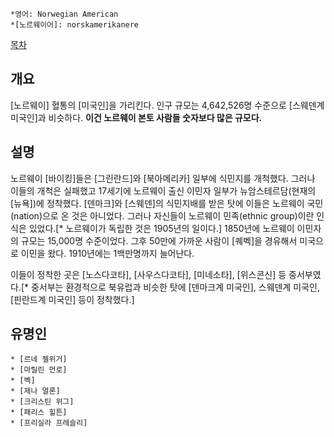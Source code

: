  *영어: Norwegian American
 *[노르웨이어]: norskamerikanere

[[목차]]
== 개요 ==
[노르웨이] 혈통의 [미국인]을 가리킨다. 인구 규모는 4,642,526명 수준으로 [스웨덴계 미국인]과 비슷하다. '''이건 노르웨이 본토 사람들 숫자보다 많은 규모다.'''
== 설명 ==
노르웨이 [바이킹]들은 [그린란드]와 [북아메리카] 일부에 식민지를 개척했다. 그러나 이들의 개척은 실패했고 17세기에 노르웨이 출신 이민자 일부가 뉴암스테르담(현재의 [뉴욕])에 정착했다. [덴마크]와 [스웨덴]의 식민지배를 받은 탓에 이들은 노르웨이 국민(nation)으로 온 것은 아니었다. 그러나 자신들이 노르웨이 민족(ethnic group)이란 인식은 있었다.[* 노르웨이가 독립한 것은 1905년의 일이다.] 1850년에 노르웨이 이민자의 규모는 15,000명 수준이었다. 그후 50만에 가까운 사람이 [퀘벡]을 경유해서 미국으로 이민을 왔다. 1910년에는 1백만명까지 늘어난다.

이들이 정착한 곳은 [노스다코타], [사우스다코타], [미네소타], [위스콘신] 등 중서부였다.[* 중서부는 환경적으로 북유럽과 비슷한 탓에 [덴마크계 미국인], 스웨덴계 미국인, [핀란드계 미국인] 등이 정착했다.]
== 유명인 ==
 * [르네 젤위거]
 * [마릴린 먼로]
 * [벡]
 * [제나 멀론]
 * [크리스틴 위그]
 * [패리스 힐튼]
 * [프리실라 프레슬리]

